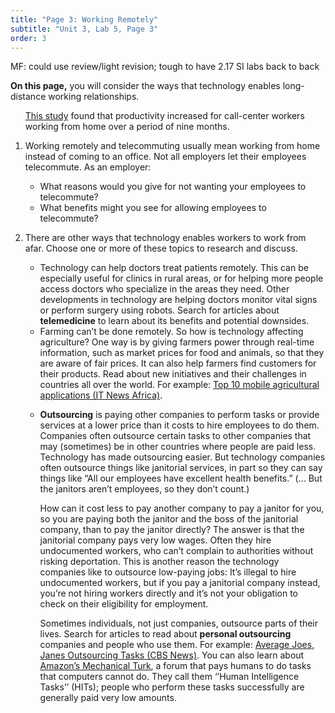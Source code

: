 ```yaml
---
title: "Page 3: Working Remotely"
subtitle: "Unit 3, Lab 5, Page 3"
order: 3
---
```


::: todo
<p>MF: could use review/light revision; tough to have 2.17 SI labs back
to back</p>
:::

::: learn
<p><strong>On this page,</strong> you will consider the ways that
technology enables long-distance working relationships.</p>
:::

::: {#first .forYouToDo}
<ol>

::: sidenote
<a href="https://hbr.org/2014/01/to-raise-productivity-let-more-employees-work-from-home" target="_blank" title="To Raise Productivity, Let More Employees Work from Home (Harvard Business Review)">This
study</a> found that productivity increased for call-center workers
working from home over a period of nine months.
:::

<li>

Working remotely and telecommuting usually mean working from home
instead of coming to an office. Not all employers let their employees
telecommute. As an employer:

<ul>

<li>What reasons would you give for not wanting your employees to
telecommute?</li>

<li>What benefits might you see for allowing employees to
telecommute?</li>

</ul>

</li>

<li>

There are other ways that technology enables workers to work from afar.
Choose one or more of these topics to research and discuss.

<ul>

<li>Technology can help doctors treat patients remotely. This can be
especially useful for clinics in rural areas, or for helping more people
access doctors who specialize in the areas they need. Other developments
in technology are helping doctors monitor vital signs or perform surgery
using robots. Search for articles about <strong>telemedicine</strong> to
learn about its benefits and potential downsides.</li>

<li>Farming can't be done remotely. So how is technology affecting
agriculture? One way is by giving farmers power through real-time
information, such as market prices for food and animals, so that they
are aware of fair prices. It can also help farmers find customers for
their products. Read about new initiatives and their challenges in
countries all over the world. For example:
<a href="http://www.itnewsafrica.com/2013/11/top-10-mobile-agriculture-applications/" target="_blank" title="Top 10 mobile agricultural applications (IT News Africa)">Top
10 mobile agricultural applications (IT News
Africa)</a><!-- or <a href="http://www.scidev.net/south-asia/agriculture/news/smartphone-app-helps-nepali-farmers.html" target="_blank" title="Smartphone app helps Nepali farmers (SciDev.net)">Smartphone app helps Nepali farmers (SciDev.net)</a> or <a href="http://www.codeforamerica.org/blog/2014/07/02/code-for-the-caribbean-fellows-partner-with-local-agencies-to-design-two-awesome-apps/" target="_blank" title="Code for the Caribbean Fellows Partner with Local Agencies to Design Two Awesome Apps!(Code for America)">Code for the Caribbean Fellows Partner with Local Agency to Design Two Awesome Apps! (Code for America)</a>-->.</li>

<li>

<p><strong>Outsourcing</strong> is paying other companies to perform
tasks or provide services at a lower price than it costs to hire
employees to do them. Companies often outsource certain tasks to other
companies that may (sometimes) be in other countries where people are
paid less. Technology has made outsourcing easier. But technology
companies often outsource things like janitorial services, in part so
they can say things like "All our employees have excellent health
benefits." (... But the janitors aren't employees, so they don't
count.)</p>

::: endnote
How can it cost less to pay another company to pay a janitor for you, so
you are paying both the janitor and the boss of the janitorial company,
than to pay the janitor directly? The answer is that the janitorial
company pays very low wages. Often they hire undocumented workers, who
can't complain to authorities without risking deportation. This is
another reason the technology companies like to outsource low-paying
jobs: It's illegal to hire undocumented workers, but if you pay a
janitorial company instead, you're not hiring workers directly and it's
not your obligation to check on their eligibility for employment.
:::

<p>Sometimes individuals, not just companies, outsource parts of their
lives. Search for articles to read about <strong>personal
outsourcing</strong> companies and people who use them. For example:
<a href="http://www.cbsnews.com/news/average-joes-janes-outsourcing-tasks/" target="_blank" title="Average Joes, Janes Outsourcing Tasks (CBS News)">Average
Joes, Janes Outsourcing Tasks (CBS
News)</a><!-- or <a href="http://www.wsj.com/articles/SB118073815238422013" target="_blank" title="Outsourcing Your Life (Wall Street Journal)">Outsourcing Your Life (Wall Street Journal)</a>-->.
You can also learn about
<a href="http://mturk.com" target="_blank" title="Amazon's Mechanical Turk">Amazon's
Mechanical Turk</a>, a forum that pays humans to do tasks that computers
cannot do. They call them ''Human Intelligence Tasks'' (HITs); people
who perform these tasks successfully are generally paid very low
amounts.</p>

</li>

</ul>

</li>

</ol>
:::
